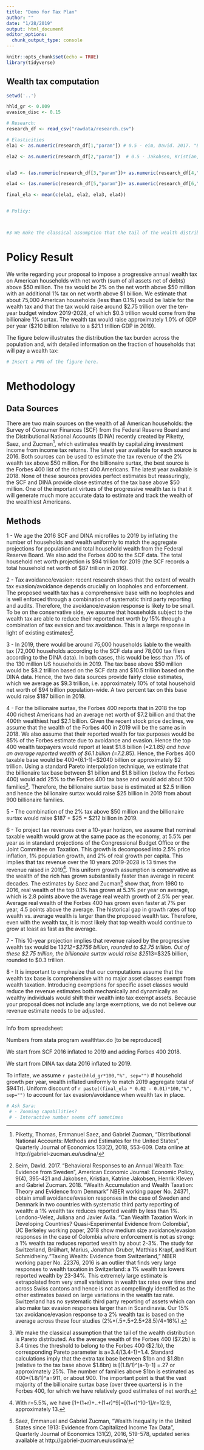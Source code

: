 ```yaml
---
title: "Demo for Tax Plan"
author: ""
date: "1/28/2019"
output: html_document
editor_options: 
  chunk_output_type: console
---
```


```r
knitr::opts_chunk$set(echo = TRUE)
library(tidyverse)

```


## Wealth tax computation

```r
setwd('..')

hhld_gr <- 0.009
evasion_disc <- 0.15

# Research:
research_df <- read_csv("rawdata/research.csv")

# Elasticities
ela1 <- as.numeric(research_df[1,"param"]) # 0.5 - eim, David. 2017. "Behavioral Responses to an Annual Wealth Tax: Evidence from Sweden", American Economic Journal: Economic Policy, 9(4), 395-421

ela2 <- as.numeric(research_df[2,"param"])  # 0.5 - Jakobsen, Kristian, Katrine Jakobsen, Henrik Kleven and Gabriel Zucman. 2018. “Wealth Accumulation and Wealth Taxation: Theory and Evidence from Denmark” NBER working paper No. 24371


ela3 <- (as.numeric(research_df[3,"param"])+ as.numeric(research_df[4,"param"]))/2 # (2 + 3)/2 - Londono-Velez, Juliana and Javier Avila. "Can Wealth Taxation Work in Developing Countries? Quasi-Experimental Evidence from Colombia", UC Berkeley working paper, 2018 

ela4 <- (as.numeric(research_df[5,"param"])+ as.numeric(research_df[6,"param"]))/2 # (23 + 34)/2 - Brülhart, Marius, Jonathan Gruber, Matthias Krapf, and Kurt Schmidheiny.“Taxing Wealth: Evidence from Switzerland,” NBER working paper No. 22376, 2016

final_ela <- mean(c(ela1, ela2, ela3, ela4))


# Policy: 



#3 We make the classical assumption that the tail of the wealth distribution is Pareto distributed. As the average wealth of the Forbes 400 ($7.2b) is 3.4 times the threshold to belong to the Forbes 400 ($2.1b), the corresponding Pareto parameter is a=3.4/(3.4-1)=1.4. Standard calculations imply that the extra tax base between $1bn and $1.8bn (relative to the tax base above $1.8bn) is [(1.8/1)^(a-1)-1] =.27 or approximately 25%. The number of families above $1bn is estimated as 400*(1.8/1)^a=911, or about 900. The important point is that the vast majority of the billionaire surtax base (over three quarters) is in the Forbes 400, for which we have relatively good estimates of net worth.


```

 
# Policy Result
We write regarding your proposal to impose a progressive annual wealth tax on American households with net worth (sum of all assets net of debts) above \$50 million. The tax would be 2% on the net worth above \$50 million with an additional 1% tax on net worth above \$1 billion. We estimate that about 75,000 American households (less than 0.1%) would be liable for the wealth tax and that the tax would raise around \$2.75 trillion over the ten-year budget window 2019-2028, of which \$0.3 trillion would come from the billionaire 1% surtax. The wealth tax would raise approximately 1.0% of GDP per year (\$210 billion relative to a \$21.1 trillion GDP in 2019).

The figure below illustrates the distribution the tax burden across the population and, with detailed information on the fraction of households that will pay a wealth tax:


```r
# Insert a PNG of the figure here. 
```

# Methodology

## Data Sources

There are two main sources on the wealth of all American households: the Survey of Consumer Finances (SCF) from the Federal Reserve Board and the Distributional National Accounts (DINA) recently created by Piketty, Saez, and Zucman[^1], which estimates wealth by capitalizing investment income from income tax returns. The latest year available for each source is 2016. Both sources can be used to estimate the tax revenue of the 2% wealth tax above \$50 million. For the billionaire surtax, the best source is the Forbes 400 list of the richest 400 Americans. The latest year available is 2018.
None of these sources provides perfect estimates but reassuringly, the SCF and DINA provide close estimates of the tax base above \$50 million. One of the important virtues of the progressive wealth tax is that it will generate much more accurate data to estimate and track the wealth of the wealthiest Americans.

## Methods

1 - We age the 2016 SCF and DINA microfiles to 2019 by inflating the number of households and wealth uniformly to match the aggregate projections for population and total household wealth from the Federal Reserve Board. We also add the Forbes 400 to the SCF data. The total household net worth projection is \$94 trillion for 2019 (the SCF records a total household net worth of \$87 trillion in 2016).  

2 - Tax avoidance/evasion: recent research shows that the extent of wealth tax evasion/avoidance depends crucially on loopholes and enforcement. The proposed wealth tax has a comprehensive base with no loopholes and is well enforced through a combination of systematic third party reporting and audits. Therefore, the avoidance/evasion response is likely to be small. To be on the conservative side, we assume that households subject to the wealth tax are able to reduce their reported net worth by 15% through a combination of tax evasion and tax avoidance. This is a large response in light of existing estimates[^2].

3 - In 2019, there would be around 75,000 households liable to the wealth tax (72,000 households according to the SCF data and 78,000 tax filers according to the DINA data). In both cases, this would be less than .1% of the 130 million US households in 2019. The tax base above \$50 million would be \$8.2 trillion based on the SCF data and \$10.5 trillion based on the DINA data. Hence, the two data sources provide fairly close estimates, which we average as \$9.3 trillion, i.e. approximately 10% of total household net worth of \$94 trillion population-wide. A two percent tax on this base would raise \$187 billion in 2019.

4 - For the billionaire surtax, the Forbes 400 reports that in 2018 the top 400 richest Americans had an average net worth of \$7.2 billion and that the 400th wealthiest had \$2.1 billion. Given the recent stock price declines, we assume that the wealth of the Forbes 400 in 2019 will be the same as in 2018. We also assume that their reported wealth for tax purposes would be 85% of the Forbes estimate due to avoidance and evasion. Hence the top 400 wealth taxpayers would report at least \$1.8 billion (=2.1*.85) and have an average reported wealth of \$6.1 billion (=7.2*.85). Hence, the Forbes 400 taxable base would be 400*(6.1-1)=\$2040 billion or approximately \$2 trillion. Using a standard Pareto interpolation technique, we estimate that the billionaire tax base between \$1 billion and \$1.8 billion (below the Forbes 400) would add 25% to the Forbes 400 tax base and would add about 500 families[^3]. Therefore, the billionaire surtax base is estimated at \$2.5 trillion and hence the billionaire surtax would raise \$25 billion in 2019 from about 900 billionaire families.

5 - The combination of the 2% tax above \$50 million and the billionaire surtax would raise \$187 + \$25 = \$212 billion in 2019.  

6 - To project tax revenues over a 10-year horizon, we assume that nominal taxable wealth would grow at the same pace as the economy, at 5.5% per year as in standard projections of the Congressional Budget Office or the Joint Committee on Taxation. This growth is decomposed into 2.5% price inflation, 1% population growth, and 2% of real growth per capita. This implies that tax revenue over the 10 years 2019-2028 is 13 times the revenue raised in 2019[^4]. This uniform growth assumption is conservative as the wealth of the rich has grown substantially faster than average in recent decades. The estimates by Saez and Zucman[^5] show that, from 1980 to 2016, real wealth of the top 0.1% has grown at 5.3% per year on average, which is 2.8 points above the average real wealth growth of 2.5% per year. Average real wealth of the Forbes 400 has grown even faster at 7% per year, 4.5 points above the average. The historical gap in growth rates of top wealth vs. average wealth is larger than the proposed wealth tax. Therefore, even with the wealth tax, it is most likely that top wealth would continue to grow at least as fast as the average.  

7 - This 10-year projection implies that revenue raised by the progressive wealth tax would be 13*212=\$2756 billion, rounded to \$2.75 trillion. Out of these \$2.75 trillion, the billionaire surtax would raise \$25*13=\$325 billion, rounded to \$0.3 trillion.  

8 - It is important to emphasize that our computations assume that the wealth tax base is comprehensive with no major asset classes exempt from wealth taxation. Introducing exemptions for specific asset classes would reduce the revenue estimates both mechanically and dynamically as wealthy individuals would shift their wealth into tax exempt assets. Because your proposal does not include any large exemptions, we do not believe our revenue estimate needs to be adjusted.

-----
Info from spreadsheet: 

Numbers from stata program wealthtax.do [to be reproduced]  

We start from SCF 2016 inflated to 2019 and adding Forbes 400 2018.   

We start from DINA tax data 2016 inflated to 2019.  

To inflate, we assume `r paste(hhld_gr*100,"%", sep="")` # household growth per year, wealth inflated uniformly to match 2019 aggregate total of $94Tr). Uniform discount of `r paste((final_ela * 0.02 - 0.01)*100,"%", sep="")` to account for tax evasion/avoidance when wealth tax in place. 




```r
# Ask Sara:
 # - Zooming capabilities?
 # - Interactive number seems off sometimes
```

[^1]: Piketty, Thomas, Emmanuel Saez, and Gabriel Zucman, “Distributional National Accounts: Methods and Estimates for the United States”, Quarterly Journal of Economics 133(2), 2018, 553-609. Data online at http://gabriel-zucman.eu/usdina/

[^2]: Seim, David. 2017. "Behavioral Responses to an Annual Wealth Tax: Evidence from Sweden", American Economic Journal: Economic Policy, 9(4), 395-421 and Jakobsen, Kristian, Katrine Jakobsen, Henrik Kleven and Gabriel Zucman. 2018. “Wealth Accumulation and Wealth Taxation: Theory and Evidence from Denmark” NBER working paper No. 24371, obtain small avoidance/evasion responses in the case of Sweden and Denmark in two countries with systematic third party reporting of wealth: a 1% wealth tax reduces reported wealth by less than 1%. Londono-Velez, Juliana and Javier Avila. "Can Wealth Taxation Work in Developing Countries? Quasi-Experimental Evidence from Colombia", UC Berkeley working paper, 2018 show medium size avoidance/evasion responses in the case of Colombia where enforcement is not as strong: a 1% wealth tax reduces reported wealth by about 2-3%. The study for Switzerland, Brülhart, Marius, Jonathan Gruber, Matthias Krapf, and Kurt Schmidheiny.“Taxing Wealth: Evidence from Switzerland,” NBER working paper No. 22376, 2016 is an outlier that finds very large responses to wealth taxation in Switzerland: a 1% wealth tax lowers reported wealth by 23-34%. This extremely large estimate is extrapolated from very small variations in wealth tax rates over time and across Swiss cantons and hence is not as compellingly identified as the other estimates based on large variations in the wealth tax rate. Switzerland has no systematic third party reporting of assets which can also make tax evasion responses larger than in Scandinavia. Our 15% tax avoidance/evasion response to a 2% wealth tax is based on the average across these four studies (2%*(.5+.5+2.5+28.5)/4=16%).

[^3]: We make the classical assumption that the tail of the wealth distribution is Pareto distributed. As the average wealth of the Forbes 400 ($7.2b) is 3.4 times the threshold to belong to the Forbes 400 ($2.1b), the corresponding Pareto parameter is a=3.4/(3.4-1)=1.4. Standard calculations imply that the extra tax base between $1bn and $1.8bn (relative to the tax base above $1.8bn) is [(1.8/1)^(a-1)-1] =.27 or approximately 25%. The number of families above $1bn is estimated as 400*(1.8/1)^a=911, or about 900. The important point is that the vast majority of the billionaire surtax base (over three quarters) is in the Forbes 400, for which we have relatively good estimates of net worth.

[^4]: With r=5.5%, we have [1+(1+r)+..+(1+r)^9]=[(1+r)^10-1]/r=12.9, approximately 13.

[^5]: Saez, Emmanuel and Gabriel Zucman, “Wealth Inequality in the United States since 1913: Evidence from Capitalized Income Tax Data”, Quarterly Journal of Economics 131(2), 2016, 519-578, updated series available at http://gabriel-zucman.eu/usdina/